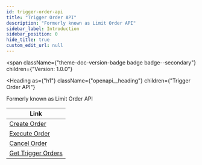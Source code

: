 ```yaml
---
id: trigger-order-api
title: "Trigger Order API"
description: "Formerly known as Limit Order API"
sidebar_label: Introduction
sidebar_position: 0
hide_title: true
custom_edit_url: null
---
```



<span
  className={"theme-doc-version-badge badge badge--secondary"}
  children={"Version: 1.0.0"}
>
</span>

<Heading
  as={"h1"}
  className={"openapi__heading"}
  children={"Trigger Order API"}
>
</Heading>



Formerly known as Limit Order API

| Link |
| --- |
| [Create Order](/docs/trigger-api/create-order) |
| [Execute Order](/docs/trigger-api/execute-order) |
| [Cancel Order](/docs/trigger-api/cancel-order) |
| [Get Trigger Orders](/docs/trigger-api/get-trigger-orders) |



      